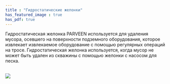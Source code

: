 ```yaml
---
title : "Гидростатические желонки"
has_featured_image : true
has_pdf: true
---
```


Гидростатическая желонка PARVEEN используется для удаления мусора, осевшего на поверхности подземного оборудования, которое извлекает извлекаемое оборудование с помощью регулярных операций на тросе. Гидростатическая желонка используется, когда мусор не может быть удален из скважины с помощью желонки с насосом для песка.

<br />
<Image src={image} />